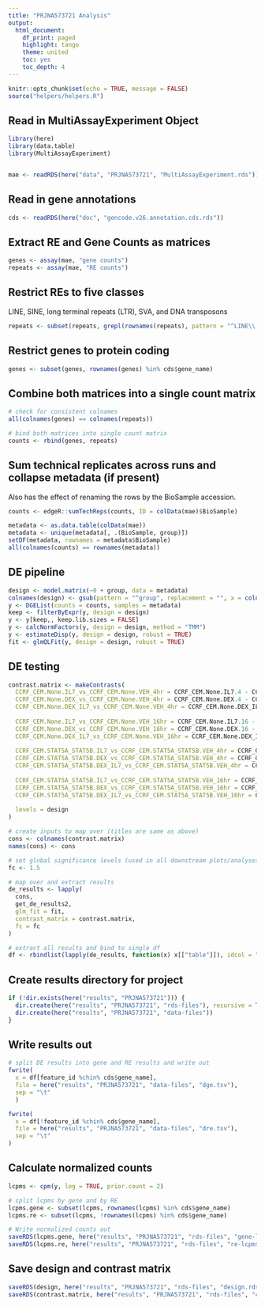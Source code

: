 ```yaml
---
title: "PRJNA573721 Analysis"
output:
  html_document:
    df_print: paged
    highlight: tango
    theme: united
    toc: yes
    toc_depth: 4
---
```


```r
knitr::opts_chunk$set(echo = TRUE, message = FALSE)
source("helpers/helpers.R")
```

## Read in MultiAssayExperiment Object

```r
library(here)
library(data.table)
library(MultiAssayExperiment)


mae <- readRDS(here("data", "PRJNA573721", "MultiAssayExperiment.rds"))
```

## Read in gene annotations

```r
cds <- readRDS(here("doc", "gencode.v26.annotation.cds.rds"))
```

## Extract RE and Gene Counts as matrices

```r
genes <- assay(mae, "gene counts")
repeats <- assay(mae, "RE counts")
```

## Restrict REs to five classes

LINE, SINE, long terminal repeats (LTR), SVA, and DNA transposons

```r
repeats <- subset(repeats, grepl(rownames(repeats), pattern = "^LINE\\.|^SINE\\.|^LTR\\.|.*\\.SVA\\..*|^DNA\\."))
```

## Restrict genes to protein coding

```r
genes <- subset(genes, rownames(genes) %in% cds$gene_name)
```

## Combine both matrices into a single count matrix

```r
# check for consistent colnames
all(colnames(genes) == colnames(repeats))

# bind both matrices into single count matrix
counts <- rbind(genes, repeats)
```

## Sum technical replicates across runs and collapse metadata (if present)

Also has the effect of renaming the rows by the BioSample accession.

```r
counts <- edgeR::sumTechReps(counts, ID = colData(mae)$BioSample)

metadata <- as.data.table(colData(mae))
metadata <- unique(metadata[, .(BioSample, group)])
setDF(metadata, rownames = metadata$BioSample)
all(colnames(counts) == rownames(metadata))
```

## DE pipeline

```r
design <- model.matrix(~0 + group, data = metadata)
colnames(design) <- gsub(pattern = "^group", replacement = "", x = colnames(design))
y <- DGEList(counts = counts, samples = metadata)
keep <- filterByExpr(y, design = design)
y <- y[keep,, keep.lib.sizes = FALSE]
y <- calcNormFactors(y, design = design, method = "TMM")
y <- estimateDisp(y, design = design, robust = TRUE)
fit <- glmQLFit(y, design = design, robust = TRUE)
```

## DE testing

```r
contrast.matrix <- makeContrasts(
  CCRF_CEM.None.IL7_vs_CCRF_CEM.None.VEH_4hr = CCRF_CEM.None.IL7.4 - CCRF_CEM.None.VEH.,
  CCRF_CEM.None.DEX_vs_CCRF_CEM.None.VEH_4hr = CCRF_CEM.None.DEX.4 - CCRF_CEM.None.VEH.,
  CCRF_CEM.None.DEX_IL7_vs_CCRF_CEM.None.VEH_4hr = CCRF_CEM.None.DEX_IL7.4 - CCRF_CEM.None.VEH.,
  
  CCRF_CEM.None.IL7_vs_CCRF_CEM.None.VEH_16hr = CCRF_CEM.None.IL7.16 - CCRF_CEM.None.VEH.,
  CCRF_CEM.None.DEX_vs_CCRF_CEM.None.VEH_16hr = CCRF_CEM.None.DEX.16 - CCRF_CEM.None.VEH.,
  CCRF_CEM.None.DEX_IL7_vs_CCRF_CEM.None.VEH_16hr = CCRF_CEM.None.DEX_IL7.16 - CCRF_CEM.None.VEH.,
  
  CCRF_CEM.STAT5A_STAT5B.IL7_vs_CCRF_CEM.STAT5A_STAT5B.VEH_4hr = CCRF_CEM.STAT5A_STAT5B.IL7.4 - CCRF_CEM.STAT5A_STAT5B.VEH.,
  CCRF_CEM.STAT5A_STAT5B.DEX_vs_CCRF_CEM.STAT5A_STAT5B.VEH_4hr = CCRF_CEM.STAT5A_STAT5B.DEX.4 - CCRF_CEM.STAT5A_STAT5B.VEH.,
  CCRF_CEM.STAT5A_STAT5B.DEX_IL7_vs_CCRF_CEM.STAT5A_STAT5B.VEH_4hr = CCRF_CEM.STAT5A_STAT5B.DEX_IL7.4 - CCRF_CEM.STAT5A_STAT5B.VEH.,
  
  CCRF_CEM.STAT5A_STAT5B.IL7_vs_CCRF_CEM.STAT5A_STAT5B.VEH_16hr = CCRF_CEM.STAT5A_STAT5B.IL7.16 - CCRF_CEM.STAT5A_STAT5B.VEH.,
  CCRF_CEM.STAT5A_STAT5B.DEX_vs_CCRF_CEM.STAT5A_STAT5B.VEH_16hr = CCRF_CEM.STAT5A_STAT5B.DEX.16 - CCRF_CEM.STAT5A_STAT5B.VEH.,
  CCRF_CEM.STAT5A_STAT5B.DEX_IL7_vs_CCRF_CEM.STAT5A_STAT5B.VEH_16hr = CCRF_CEM.STAT5A_STAT5B.DEX_IL7.16 - CCRF_CEM.STAT5A_STAT5B.VEH.,
  
  levels = design
)

# create inputs to map over (titles are same as above)
cons <- colnames(contrast.matrix)
names(cons) <- cons

# set global significance levels (used in all downstream plots/analyses)
fc <- 1.5

# map over and extract results
de_results <- lapply(
  cons, 
  get_de_results2, 
  glm_fit = fit, 
  contrast_matrix = contrast.matrix,
  fc = fc
)

# extract all results and bind to single df
df <- rbindlist(lapply(de_results, function(x) x[["table"]]), idcol = "contrast")
```

## Create results directory for project

```r
if (!dir.exists(here("results", "PRJNA573721"))) {
  dir.create(here("results", "PRJNA573721", "rds-files"), recursive = TRUE)
  dir.create(here("results", "PRJNA573721", "data-files"))
}
```

## Write results out

```r
# split DE results into gene and RE results and write out
fwrite(
  x = df[feature_id %chin% cds$gene_name],
  file = here("results", "PRJNA573721", "data-files", "dge.tsv"),
  sep = "\t"
  )

fwrite(
  x = df[!feature_id %chin% cds$gene_name],
  file = here("results", "PRJNA573721", "data-files", "dre.tsv"),
  sep = "\t"
)
```

## Calculate normalized counts

```r
lcpms <- cpm(y, log = TRUE, prior.count = 2)

# split lcpms by gene and by RE
lcpms.gene <- subset(lcpms, rownames(lcpms) %in% cds$gene_name)
lcpms.re <- subset(lcpms, !rownames(lcpms) %in% cds$gene_name)

# Write normalized counts out
saveRDS(lcpms.gene, here("results", "PRJNA573721", "rds-files", "gene-lcpms.rds"))
saveRDS(lcpms.re, here("results", "PRJNA573721", "rds-files", "re-lcpms.rds"))
```

## Save design and contrast matrix

```r
saveRDS(design, here("results", "PRJNA573721", "rds-files", "design.rds"))
saveRDS(contrast.matrix, here("results", "PRJNA573721", "rds-files", "contrast-matrix.rds"))
```
